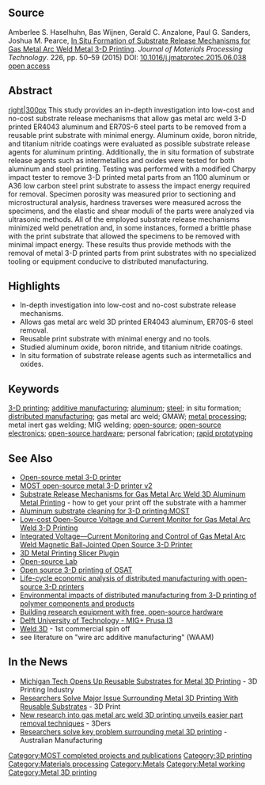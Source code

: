 {{MOST}}
{{Pearce-pubs}}
{{MOST-RepRap}}
{{TOC_right}} 
==Source==
Amberlee S. Haselhuhn, Bas Wijnen, Gerald C. Anzalone, Paul G. Sanders, Joshua M. Pearce, [http://dx.doi.org/10.1016/j.jmatprotec.2015.06.038 In Situ Formation of Substrate Release Mechanisms for Gas Metal Arc Weld Metal 3-D Printing]. ''Journal of Materials Processing Technology''. 226, pp. 50–59 (2015) DOI: [http://dx.doi.org/10.1016/j.jmatprotec.2015.06.038 10.1016/j.jmatprotec.2015.06.038] [https://www.academia.edu/14451546/In_Situ_Formation_of_Substrate_Release_Mechanisms_for_Gas_Metal_Arc_Weld_Metal_3-D_Printing open access]

==Abstract==
[[image:Printsurface.png|right|300px]] This study provides an in-depth investigation into low-cost and no-cost substrate release mechanisms that allow gas metal arc weld 3-D printed ER4043 aluminum and ER70S-6 steel parts to be removed from a reusable print substrate with minimal energy. Aluminum oxide, boron nitride, and titanium nitride coatings were evaluated as possible substrate release agents for aluminum printing. Additionally, the in situ formation of substrate release agents such as intermetallics and oxides were tested for both aluminum and steel printing. Testing was performed with a modified Charpy impact tester to remove 3-D printed metal parts from an 1100 aluminum or A36 low carbon steel print substrate to assess the impact energy required for removal. Specimen porosity was measured prior to sectioning and microstructural analysis, hardness traverses were measured across the specimens, and the elastic and shear moduli of the parts were analyzed via ultrasonic methods. All of the employed substrate release mechanisms minimized weld penetration and, in some instances, formed a brittle phase with the print substrate that allowed the specimens to be removed with minimal impact energy. These results thus provide methods with the removal of metal 3-D printed parts from print substrates with no specialized tooling or equipment conducive to distributed manufacturing.

==Highlights==

* In-depth investigation into low-cost and no-cost substrate release mechanisms.
* Allows gas metal arc weld 3D printed ER4043 aluminum, ER70S-6 steel removal.
* Reusable print substrate with minimal energy and no tools.
* Studied aluminum oxide, boron nitride, and titanium nitride coatings.
* In situ formation of substrate release agents such as intermetallics and oxides.

==Keywords==
[[3-D printing]];
[[additive manufacturing]];
[[aluminum]];
[[steel]];
in situ formation;
[[distributed manufacturing]];
gas metal arc weld;
GMAW;
[[metal processing]];
metal inert gas welding;
MIG welding;
[[open-source]];
[[open-source electronics]];
[[open-source hardware]];
personal fabrication;
[[rapid prototyping]]


==See Also ==
*[[Open-source metal 3-D printer]]
* [[MOST open-source metal 3-D printer v2]]
* [[Substrate Release Mechanisms for Gas Metal Arc Weld 3D Aluminum Metal Printing]] - how to get your print off the substrate with a hammer
* [[Aluminum substrate cleaning for 3-D printing:MOST]]
* [[Low-cost Open-Source Voltage and Current Monitor for Gas Metal Arc Weld 3-D Printing]]
* [[Integrated Voltage—Current Monitoring and Control of Gas Metal Arc Weld Magnetic Ball-Jointed Open Source 3-D Printer]]
* [[3D Metal Printing Slicer Plugin]]
* [[Open-source Lab]]
* [[Open source 3-D printing of OSAT]]
* [[Life-cycle economic analysis of distributed manufacturing with open-source 3-D printers ]]
* [[Environmental impacts of distributed manufacturing from 3-D printing of polymer components and products ]]
* [[Building research equipment with free, open-source hardware ]]
* [http://metal2014.weblog.tudelft.nl/ Delft University of Technology - MIG+ Prusa I3]
* [http://www.weld3d.com/ Weld 3D] - 1st commercial spin off
* see literature on "wire arc additive manufacturing" (WAAM)

==In the News==
* [http://3dprintingindustry.com/2015/07/28/michigan-tech-opens-up-reusable-substrates-for-metal-3d-printing/ Michigan Tech Opens Up Reusable Substrates for Metal 3D Printing] - 3D Printing Industry
* [http://3dprint.com/85143/gmaw-metal-3d-printing/ Researchers Solve Major Issue Surrounding Metal 3D Printing With Reusable Substrates] - 3D Print
* [http://www.3ders.org/articles/20150729-new-research-into-gas-metal-arc-weld-3d-printing-unveils-easier-part-removal-techniques.html New research into gas metal arc weld 3D printing unveils easier part removal techniques] - 3Ders
* [http://www.australianmanufacturing.com.au/30555/researchers-solve-key-problem-surrounding-metal-3d-printing Researchers solve key problem surrounding metal 3D printing] - Australian Manufacturing

[[Category:MOST completed projects and publications]]
[[Category:3D printing]]
[[Category:Materials processing]]
[[Category:Metals]]
[[Category:Metal working]]
[[Category:Metal 3D printing]]